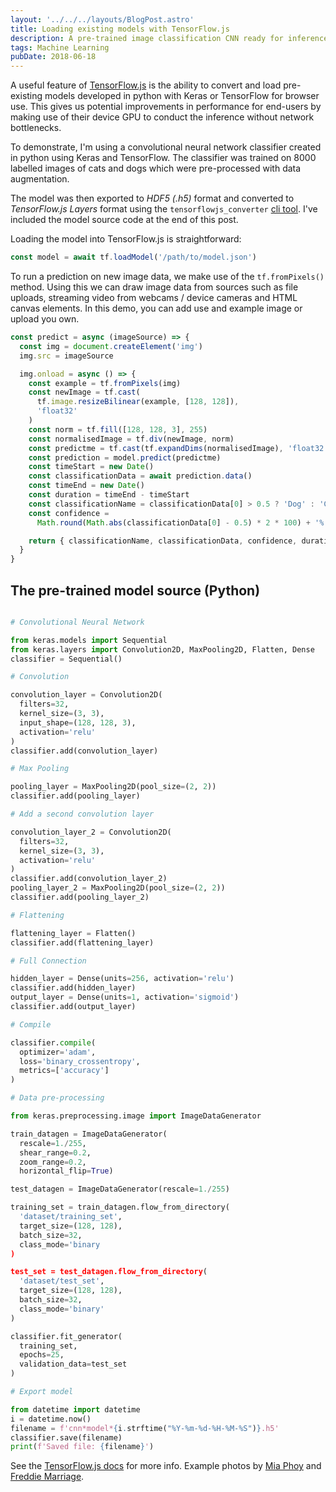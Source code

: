 ```yaml
---
layout: '../../../layouts/BlogPost.astro'
title: Loading existing models with TensorFlow.js
description: A pre-trained image classification CNN ready for inference in the browser
tags: Machine Learning
pubDate: 2018-06-18
---
```


A useful feature of [TensorFlow.js](https://js.tensorflow.org/) is the ability to convert and load pre-existing models developed in python with Keras or TensorFlow for browser use.
This gives us potential improvements in performance for end-users by making use of their device GPU to conduct the inference without network bottlenecks.

To demonstrate, I'm using a convolutional neural network classifier created in python using Keras and TensorFlow.
The classifier was trained on 8000 labelled images of cats and dogs which were pre-processed with data augmentation.


<TFCNNDemo client:visible />

The model was then exported to _HDF5 (.h5)_ format and converted to _TensorFlow.js Layers_ format using the `tensorflowjs_converter` [cli tool](https://js.tensorflow.org/tutorials/import-keras.html).
I've included the model source code at the end of this post.

Loading the model into TensorFlow.js is straightforward:

```js
const model = await tf.loadModel('/path/to/model.json')
```

To run a prediction on new image data, we make use of the `tf.fromPixels()` method.
Using this we can draw image data from sources such as file uploads, streaming video from webcams / device cameras and HTML canvas elements.
In this demo, you can add use and example image or upload you own.

```js
const predict = async (imageSource) => {
  const img = document.createElement('img')
  img.src = imageSource

  img.onload = async () => {
    const example = tf.fromPixels(img)
    const newImage = tf.cast(
      tf.image.resizeBilinear(example, [128, 128]),
      'float32'
    )
    const norm = tf.fill([128, 128, 3], 255)
    const normalisedImage = tf.div(newImage, norm)
    const predictme = tf.cast(tf.expandDims(normalisedImage), 'float32')
    const prediction = model.predict(predictme)
    const timeStart = new Date()
    const classificationData = await prediction.data()
    const timeEnd = new Date()
    const duration = timeEnd - timeStart
    const classificationName = classificationData[0] > 0.5 ? 'Dog' : 'Cat'
    const confidence =
      Math.round(Math.abs(classificationData[0] - 0.5) * 2 * 100) + '%'

    return { classificationName, classificationData, confidence, duration }
  }
}
```

## The pre-trained model source (Python)

```python

# Convolutional Neural Network

from keras.models import Sequential
from keras.layers import Convolution2D, MaxPooling2D, Flatten, Dense
classifier = Sequential()

# Convolution

convolution_layer = Convolution2D(
  filters=32,
  kernel_size=(3, 3),
  input_shape=(128, 128, 3),
  activation='relu'
)
classifier.add(convolution_layer)

# Max Pooling

pooling_layer = MaxPooling2D(pool_size=(2, 2))
classifier.add(pooling_layer)

# Add a second convolution layer

convolution_layer_2 = Convolution2D(
  filters=32,
  kernel_size=(3, 3),
  activation='relu'
)
classifier.add(convolution_layer_2)
pooling_layer_2 = MaxPooling2D(pool_size=(2, 2))
classifier.add(pooling_layer_2)

# Flattening

flattening_layer = Flatten()
classifier.add(flattening_layer)

# Full Connection

hidden_layer = Dense(units=256, activation='relu')
classifier.add(hidden_layer)
output_layer = Dense(units=1, activation='sigmoid')
classifier.add(output_layer)

# Compile

classifier.compile(
  optimizer='adam',
  loss='binary_crossentropy',
  metrics=['accuracy']
)

# Data pre-processing

from keras.preprocessing.image import ImageDataGenerator

train_datagen = ImageDataGenerator(
  rescale=1./255,
  shear_range=0.2,
  zoom_range=0.2,
  horizontal_flip=True)

test_datagen = ImageDataGenerator(rescale=1./255)

training_set = train_datagen.flow_from_directory(
  'dataset/training_set',
  target_size=(128, 128),
  batch_size=32,
  class_mode='binary
)

test_set = test_datagen.flow_from_directory(
  'dataset/test_set',
  target_size=(128, 128),
  batch_size=32,
  class_mode='binary'
)

classifier.fit_generator(
  training_set,
  epochs=25,
  validation_data=test_set
)

# Export model

from datetime import datetime
i = datetime.now()
filename = f'cnn*model*{i.strftime("%Y-%m-%d-%H-%M-%S")}.h5'
classifier.save(filename)
print(f'Saved file: {filename}')
```

See the [TensorFlow.js docs](https://js.tensorflow.org/tutorials/import-keras.html) for more info.
Example photos by [Mia Phoy](https://unsplash.com/photos/okEVQ7r3JPg) and [Freddie Marriage](https://unsplash.com/photos/iYQC9xWMvw4).
